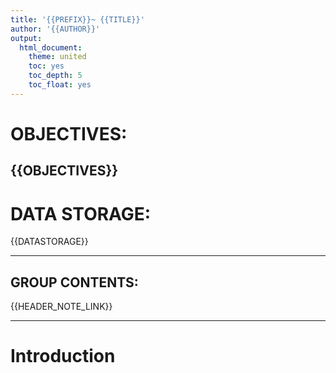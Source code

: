 ```yaml
---
title: '{{PREFIX}}~ {{TITLE}}'
author: '{{AUTHOR}}'
output:
  html_document:
    theme: united
    toc: yes
    toc_depth: 5
    toc_float: yes
---
```




# OBJECTIVES:



{{OBJECTIVES}}
------



# DATA STORAGE:


{{DATASTORAGE}}


----



## GROUP CONTENTS:


{{HEADER_NOTE_LINK}}


-----



# Introduction





